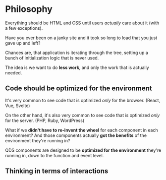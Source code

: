 # Philosophy

Everything should be HTML and CSS until users *actually* care about it (with a few exceptions).

Have you ever been on a janky site and it took so long to load that you just gave up and left?

Chances are, that application is iterating through the tree, setting up a bunch of initialization logic that is never used.

The idea is we want to do **less work**, and only the work that is actually needed.

## Code should be optimized for the environment

It's very common to see code that is optimized *only* for the browser. (React, Vue, Svelte)

On the other hand, it's also very common to see code that is optimized *only* for the server. (PHP, Ruby, WordPress)

What if we **didn't have to re-invent the wheel** for each component in each environment? And those components actually **got the benefits** of the environment they're running in?

QDS components are designed to be **optimized for the environment** they're running in, down to the function and event level.

## Thinking in terms of interactions











